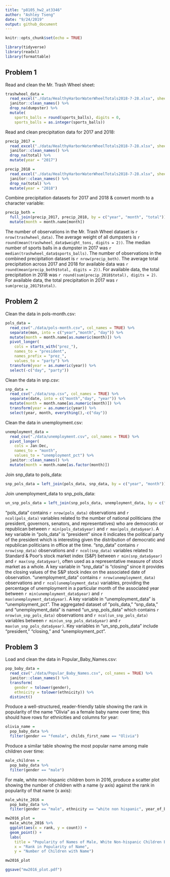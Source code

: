 ```yaml
---
title: "p8105_hw2_at3346"
author: "Ashley Tseng"
date: "9/24/2019"
output: github_document
---
```


```r
knitr::opts_chunk$set(echo = TRUE)

library(tidyverse)
library(readxl)
library(formattable)
```

## Problem 1
Read and clean the Mr. Trash Wheel sheet:
```r
trashwheel_data = 
  read_excel("./data/HealthyHarborWaterWheelTotals2018-7-28.xlsx", sheet = "Mr. Trash Wheel", col_names = TRUE, range = "A2:N338") %>% 
  janitor::clean_names() %>% 
  drop_na(dumpster) %>% 
  mutate(
    sports_balls = round(sports_balls), digits = 0,
    sports_balls = as.integer(sports_balls))
```

Read and clean precipitation data for 2017 and 2018:
```r
precip_2017 = 
  read_excel("./data/HealthyHarborWaterWheelTotals2018-7-28.xlsx", sheet = "2017 Precipitation", col_names = TRUE, range = "A2:B14") %>% 
  janitor::clean_names() %>% 
  drop_na(total) %>% 
  mutate(year = "2017")

precip_2018 = 
  read_excel("./data/HealthyHarborWaterWheelTotals2018-7-28.xlsx", sheet = "2018 Precipitation", col_names = TRUE, range = "A2:B14") %>% 
  janitor::clean_names() %>% 
  drop_na(total) %>% 
  mutate(year = "2018")
```

Combine precipitation datasets for 2017 and 2018 & convert month to a character variable:
```r
precip_both = 
  full_join(precip_2017, precip_2018, by = c("year", "month", "total")) %>% 
  mutate(month = month.name[month])
```
The number of observations in the Mr. Trash Wheel dataset is `r nrow(trashwheel_data)`. The average weight of all dumpsters is `r round(mean(trashwheel_data$weight_tons, digits = 2))`. The median number of sports balls in a dumpster in 2017 was `r median(trashwheel_data$sports_balls)`. The number of observations in the combined precipitation dataset is `r nrow(precip_both)`. The average total precipitation across 2017 and 2018 for available data was `r round(mean(precip_both$total, digits = 2))`. For available data, the total precipitation in 2018 was `r round(sum(precip_2018$total), digits = 2)`. For available data, the total precipitation in 2017 was `r sum(precip_2017$total)`. 



## Problem 2
Clean the data in pols-month.csv:
```r
pols_data = 
  read_csv("./data/pols-month.csv", col_names = TRUE) %>% 
  separate(mon, into = c("year","month", "day")) %>% 
  mutate(month = month.name[as.numeric(month)]) %>% 
  pivot_longer(
    cols = starts_with("prez_"),
    names_to = "president",
    names_prefix = "prez_",
    values_to = "party") %>% 
  transform(year = as.numeric(year)) %>% 
  select(-c("day", "party"))
```

Clean the data in snp.csv:
```r
snp_data = 
  read_csv("./data/snp.csv", col_names = TRUE) %>% 
  separate(date, into = c("month","day", "year")) %>% 
  mutate(month = month.name[as.numeric(month)]) %>% 
  transform(year = as.numeric(year)) %>% 
  select(year, month, everything(),-c("day"))
```

Clean the data in unemployment.csv:
```r
unemployment_data = 
  read_csv("./data/unemployment.csv", col_names = TRUE) %>%
  pivot_longer(
    cols = Jan:Dec,
    names_to = "month",
    values_to = "unemployment_pct") %>% 
  janitor::clean_names() %>% 
  mutate(month = month.name[as.factor(month)])
```

Join snp_data to pols_data:
```r
snp_pols_data = left_join(pols_data, snp_data, by = c("year", "month"))
```

Join unemployment_data to snp_pols_data:
```r
un_snp_pols_data = left_join(snp_pols_data, unemployment_data, by = c("year", "month"))
```

"pols_data" contains `r nrow(pols_data)` observations and `r ncol(pols_data)` variables related to the number of national politicians (the president, governors, senators, and representatives) who are democratic or republican between `r min(pols_data$year)` and `r max(pols_data$year)`. A key variable in "pols_data" is "president" since it indicates the political party of the president which is interesting given the distribution of democratic and republican politicians in office at the time. "snp_data" contains `r nrow(snp_data)` observations and `r ncol(snp_data)` variables related to Standard & Poor’s stock market index (S&P) between `r min(snp_data$year)` and `r max(snp_data$year)`, often used as a representative measure of stock market as a whole. A key variable in "snp_data" is "closing" since it provides the closing values of the S&P stock index on the associated date of observation. "unemployment_data" contains `r nrow(unemployment_data)` observations and `r ncol(unemployment_data)` variables, providing the percentage of unemployment in a particular month of the associated year between `r min(unemployment_data$year)` and `r max(unemployment_data$year)`. A key variable in "unemployment_data" is "unemployment_pct". The aggregated dataset of "pols_data," "snp_data," and "unemployment_data" is named "un_snp_pols_data" which contains `r nrow(un_snp_pols_data)` observations and `r ncol(un_snp_pols_data)` variables between `r min(un_snp_pols_data$year)` and `r max(un_snp_pols_data$year)`. Key variables in "un_snp_pols_data" include "president," "closing," and "unemployment_pct".



## Problem 3

Load and clean the data in Popular_Baby_Names.csv:
```r
pop_baby_data = 
  read_csv("./data/Popular_Baby_Names.csv", col_names = TRUE) %>% 
  janitor::clean_names() %>% 
  transform(
    gender = tolower(gender),
    ethnicity = tolower(ethnicity)) %>% 
  distinct()
```

Produce a well-structured, reader-friendly table showing the rank in popularity of the name “Olivia” as a female baby name over time; this should have rows for ethnicities and columns for year:
```r
olivia_name = 
  pop_baby_data %>% 
  filter(gender == "female", childs_first_name == "Olivia")

```

Produce a similar table showing the most popular name among male children over time:
```r
male_children = 
  pop_baby_data %>% 
  filter(gender == "male")

```

For male, white non-hispanic children born in 2016, produce a scatter plot showing the number of children with a name (y axis) against the rank in popularity of that name (x axis):
```r
male_white_2016 = 
  pop_baby_data %>% 
  filter(gender == "male", ethnicity == "white non hispanic", year_of_birth == 2016)

mw2016_plot = 
  male_white_2016 %>% 
  ggplot(aes(x = rank, y = count)) + 
  geom_point() +
  labs(
    title = "Popularity of Names of Male, White Non-hispanic Children Born in 2016",
    x = "Rank in Popularity of Name",
    y = "Number of Children with Name")

mw2016_plot

ggsave("mw2016_plot.pdf")

```

